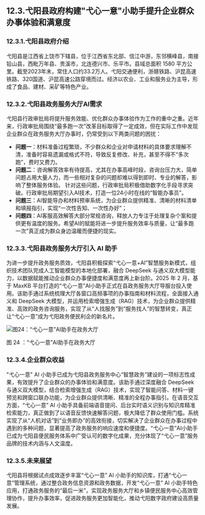 ## 12.3.弋阳县政府构建"弋心一意"小助手提升企业群众办事体验和满意度
### 12.3.1.弋阳县政府介绍
弋阳县是江西省上饶市下辖县，位于江西省东北部、信江中游，东邻横峰县，南接铅山县，西毗万年县、贵溪市，北连德兴市、乐平市。县域总面积 1580 平方公里。截至2023年末，常住人口约33.2万人。弋阳交通便利，浙赣铁路、沪昆高速铁路、320国道、沪昆高速公路穿境而过。经济以农业、工业和服务业为主导，形成了食品、建材、采矿等特色产业。

### 12.3.2.弋阳县政务服务大厅AI需求
弋阳县行政审批局将提升服务效能、优化群众办事体验作为工作的重中之重。近年来，行政审批局围绕“最多跑一次”改革目标取得了一定成效，但在实际工作中发现企业群众在政务服务大厅办事时，仍常受到以下两类问题的困扰：
- **问题一**：材料准备过程繁琐，不少群众和企业对申请材料的具体要求理解不清，准备时容易遗漏或格式不符，导致反复修改、补充，甚至不得不“多次跑”，费时又费力。
- **问题二**：咨询解答效率有待提高，尤其在办事高峰时段，咨询台压力大，简单问题占用大量人力，而一些相对复杂的问题却难以得到即时、专业的解答，影响了整体服务体验。
针对这些问题，行政审批局积极借助数字化手段寻求突破。行政审批局期望引入AI技术，打造一位24小时在线的“智能办事员”。
- **问题三**：AI智能导办和材料预审系统，为企业群众提供精准、清晰的材料清单和填报指引，实现“一次性告知、一次性办好”；
- **问题四**：AI客服高效解答大部分常规咨询，释放人力专注于处理复杂个案和提供更有温度的服务。希望AI的赋能将进一步提升服务效率与质量，让“最多跑一次”真正成为群众身边温暖而便捷的现实。

### 12.3.3.弋阳县政务服务大厅引入 AI 助手
为进一步提升政务服务质效，弋阳县积极探索“弋心一意+AI”智慧服务新模式，组织技术团队完成人工智能模型的本地化部署，融合 DeepSeek 与通义双大模型能力，以数据赋能推动企业群众办事便捷度和满意度再上新台阶。2025 年 2 月，基于 MaxKB 平台打造的“弋心一意”AI小助手正式在县政务服务大厅导服台投入使用。该助手通过系统梳理大厅各窗口高频事项的办事指南和材料流程，全面接入通义和 DeepSeek 大模型，并运用检索增强生成（RAG）技术，为企业群众提供精准、高效的政务咨询服务，实现了从“人找服务”到“服务找人”的智慧转变，真正让“弋心一意”成为弋阳政务便民利企的新名片。
 
![图24：“弋心一意”AI助手在政务大厅](../../public/whitepaper/图24：“弋心一意”AI助手在政务大厅.png "图24：“弋心一意”AI助手在政务大厅")

图 24 ：“弋心一意”AI助手在政务大厅

### 12.3.4.企业群众收益
"弋心一意" AI 小助手已成为弋阳县政务服务中心“智慧政务”建设的一项标志性成果，有效提升了企业群众的办事体验和满意度。该助手通过深度融合 DeepSeek 与通义双大模型，结合检索增强生成（RAG）技术，实现了智能问答、材料一键预览和跨窗口联办功能，为企业群众提供清晰、精准的全程办事指引。在语音交互方面，“弋心一意” AI 小助手具备前端语音提问、后台实时语义识别与知识库精准检索能力，真正做到了以语音反馈快速解答问题，极大降低了群众使用门槛。系统实现了从“人机对话”到“业务即办”的高效衔接，切实解决了企业群众在办事过程中遇到的多种问题，显著提高了政务服务的响应速度和便捷度。“弋心一意”AI小助手已成为弋阳县便民服务体系中广受认可的数字化成果，充分体现了“弋心一意”服务品牌的技术内涵与人文温度。

### 12.3.5.未来展望
弋阳县将根据试点成效逐步丰富“弋心一意” AI 小助手的知识库，打通“弋心一意”管理系统，通过整合政务信息资源和政务数据，开发“弋心一意” AI 小助手特色应用，打通政务服务的“最后一米”，实现政务服务大厅和乡镇便民服务中心高效管理协作，提升办事效率，促进政务服务更加智能化，推动弋阳数字政府建设高质量发展。

